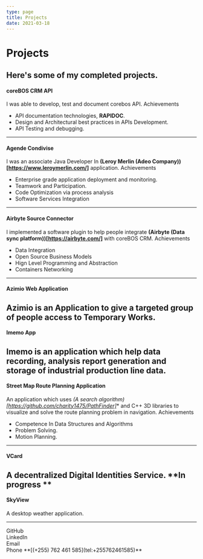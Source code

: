 ```yaml
---
type: page
title: Projects
date: 2021-03-18
---
```


# Projects

Here's some of my completed projects.
---
#### coreBOS CRM API
I was able to develop, test and document corebos API.
Achievements
- API documentation technologies, **RAPIDOC**.
- Design and Architectural best practices in APIs Development.
- API Testing and debugging.

---
#### Agende Condivise
I was an associate Java Developer In **(Leroy Merlin (Adeo Company))[https://www.leroymerlin.com/]** application.
Achievements
- Enterprise grade application deployment and monitoring.
- Teamwork and Participation.
- Code Optimization via process analysis
- Software Services Integration
---
#### Airbyte Source Connector
I implemented a software plugin to help people integrate **(Airbyte (Data sync platform))[https://airbyte.com/]**  with coreBOS CRM.
Achievements
- Data Integration
- Open Source Business Models
- Hign Level Programming and Abstraction
- Containers Networking
---
#### Azimio Web Application
Azimio is an Application to give a targeted group of people access to Temporary Works.
---
#### Imemo App
Imemo is an application which help data recording, analysis report generation and storage of industrial production line data.
---
#### Street Map Route Planning Application
An application which uses **(A* search algorithm)[https://github.com/charity1475/PathFinder]** and C++ 3D libraries to visualize and solve the route planning problem in navigation.
Achievements
- Competence In Data Structures and Algorithms
- Problem Solving.
- Motion Planning.
---
#### VCard
A decentralized Digital Identities Service.
**In progress **
---
#### SkyView
A desktop weather application.

---


<div>
  GitHub <https://github.com/charity1475>
  <br />
  LinkedIn <https://www.linkedin.com/in/charity-mbisi-a6aa181a1/>
  <br />
  Email <charitymbisi@gmail.com>
  <br />
  Phone  **[(+255) 762 461 585](tel:+255762461585)**
</div>
